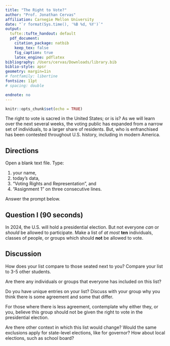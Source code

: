 ```yaml
---
title: "The Right to Vote?"
author: "Prof. Jonathan Cervas"
affiliation: Carnegie Mellon University
date: "`r format(Sys.time(), '%B %d, %Y')`"
output: 
  tufte::tufte_handout: default
  pdf_document:
    citation_package: natbib
    keep_tex: false
    fig_caption: true
    latex_engine: pdflatex
bibliography: /Users/cervas/Downloads/library.bib
biblio-style: apsr
geometry: margin=1in
# fontfamily: libertine
fontsize: 11pt
# spacing: double

endnote: no
---
```


```r
knitr::opts_chunk$set(echo = TRUE)
```

The right to vote is sacred in the United States; or is is? As we will learn over the next several weeks, the voting public has expanded from a narrow set of individuals, to a larger share of residents. But, who is enfranchised has been contested throughout U.S. history, including in modern America.


## Directions

Open a blank text file. Type:

1) your name, 
2) today's data, 
3) "Voting Rights and Representation", and 
4) "Assignment 1" on three consecutive lines. 

Answer the prompt below.

## Question I (90 seconds)

In 2024, the U.S. will hold a presidential election. But not everyone *can* or *should* be allowed to participate. Make a list of _at most_ **ten** individuals, classes of people, or groups which should **not** be allowed to vote.

## Discussion

How does your list compare to those seated next to you? Compare your list to 3-5 other students. 

Are there any individuals or groups that everyone has included on this list? 

Do you have unique entries on your list? Discuss with your group why you think there is some agreement and some that differ. 

For those where there is less agreement, contemplate why either they, or you, believe this group should not be given the right to vote in the presidential election.

Are there other context in which this list would change? Would the same exclusions apply for state-level elections, like for governor? How about local elections, such as school board?
